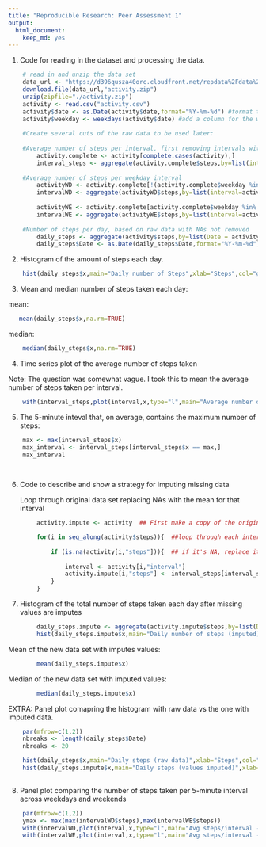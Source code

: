 ```yaml
---
title: "Reproducible Research: Peer Assessment 1"
output: 
  html_document:
    keep_md: yes
---
```



1. Code for reading in the dataset and processing the data.

```r
    # read in and unzip the data set 
    data_url <- "https://d396qusza40orc.cloudfront.net/repdata%2Fdata%2Factivity.zip"
    download.file(data_url,"activity.zip")
    unzip(zipfile="./activity.zip")
    activity <- read.csv("activity.csv")
    activity$date <- as.Date(activity$date,format="%Y-%m-%d") #format the date column
    activity$weekday <- weekdays(activity$date) #add a column for the weekday
    
    #Create several cuts of the raw data to be used later:
    
    #Average number of steps per interval, first removing intervals with NAs
        activity.complete <- activity[complete.cases(activity),]
        interval_steps <- aggregate(activity.complete$steps,by=list(interval=activity.complete$interval),FUN=mean)
    
    #Average number of steps per weekday interval
        activityWD <- activity.complete[!(activity.complete$weekday %in% c("Saturday","Sunday")),]
        intervalWD <- aggregate(activityWD$steps,by=list(interval=activityWD$interval),FUN=mean)
        
        activityWE <- activity.complete[activity.complete$weekday %in% c("Saturday","Sunday"),]
        intervalWE <- aggregate(activityWE$steps,by=list(interval=activityWE$interval),FUN=mean)
    
    #Number of steps per day, based on raw data with NAs not removed
        daily_steps <- aggregate(activity$steps,by=list(Date = activity$date),FUN = sum)
        daily_steps$Date <- as.Date(daily_steps$Date,format="%Y-%m-%d")
```
2. Histogram of the amount of steps each day.

```r
    
    hist(daily_steps$x,main="Daily number of Steps",xlab="Steps",col="green",breaks=length(daily_steps$Date))
```

3. Mean and median number of steps taken each day:

mean:
```r
   mean(daily_steps$x,na.rm=TRUE)
```
median:
```r
    median(daily_steps$x,na.rm=TRUE)
```

4. Time series plot of the average number of steps taken

Note: The question was somewhat vague.  I took this to mean the average number of steps taken per interval.

```r
    
    with(interval_steps,plot(interval,x,type="l",main="Average number of steps per interval",xlab="Interval",ylab="steps"))
```

5. The 5-minute inteval that, on average, contains the maximum number of steps:
```r
    
    max <- max(interval_steps$x)
    max_interval <- interval_steps[interval_steps$x == max,]
    max_interval
   
    
``` 

6. Code to describe and show a strategy for imputing missing data

    Loop through original data set replacing NAs with the mean for that interval
    
```r
        
        activity.impute <- activity  ## First make a copy of the original activity dataset

        for(i in seq_along(activity$steps)){  ##loop through each interval observation
            
            if (is.na(activity[i,"steps"])){  ## if it's NA, replace it with the mean steps for that interval
                
                interval <- activity[i,"interval"]
                activity.impute[i,"steps"] <- interval_steps[interval_steps$interval == interval,"x"]
            }
        }
```


7. Histogram of the total number of steps taken each day after missing values are imputes
```r
        daily_steps.impute <- aggregate(activity.impute$steps,by=list(Date=activity.impute$date),FUN=sum)
        hist(daily_steps.impute$x,main="Daily number of steps (imputed)",xlab="steps",col="blue",breaks=length(daily_steps.impute$Date))
```

Mean of the new data set with imputes values:
```r
        mean(daily_steps.impute$x)
```
Median of the new data set with imputed values:
```r
        median(daily_steps.impute$x)
```

EXTRA: Panel plot comapring the histogram with raw data vs the one with imputed data. 

```r

    par(mfrow=c(1,2))
    nbreaks <- length(daily_steps$Date)
    nbreaks <- 20

    hist(daily_steps$x,main="Daily steps (raw data)",xlab="Steps",col="green",breaks=nbreaks,ylim=c(0,12),xlim=c(0,25000))
    hist(daily_steps.impute$x,main="Daily steps (values imputed)",xlab="steps",col="blue",breaks=nbreaks,ylim=c(0,12),xlim=c(0,25000))
    
```

8. Panel plot comparing the number of steps taken per 5-minute interval across weekdays and weekends

```r
    par(mfrow=c(1,2))
    ymax <- max(max(intervalWD$steps),max(intervalWE$steps))
    with(intervalWD,plot(interval,x,type="l",main="Avg steps/interval - Weekdays",xlab="Interval",ylab="Steps",ylim=c(0,250)))
    with(intervalWE,plot(interval,x,type="l",main="Avg steps/interval - Weekends",xlab="Interval",ylab="Steps",ylim=c(0,250)))

```








